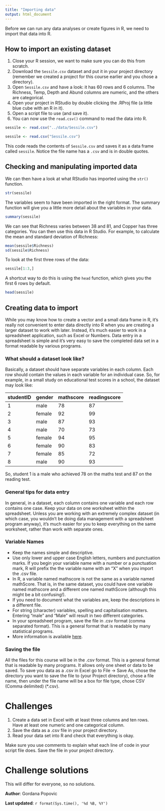 ```yaml
---
title: "Importing data"
output: html_document
---
```


Before we can run any data analyses or create figures in R, we need to import that data into R. 


## How to import an existing dataset
1. Close your R session, we want to make sure you can do this from scratch.
2. Download the `Sessile.csv` dataset and put it in your project directory (remember we created a project for this course earlier and you chose a directory). 
3. Open `Sessile.csv` and have a look: it has 60 rows and 6 columns. The Richness, Temp, Depth and Abund columns are numeric, and the others are categorical. 
4. Open your project in RStudio by double clicking the .RProj file (a little blue cube with an R in it).
5. Open a script file to use (and save it).
6. You can now use the `read.csv()` command to read the data into R.

```r
sessile <- read.csv("../data/Sessile.csv")
```

```r
sessile <- read.csv("Sessile.csv")
```

This code reads the contents of `Sessile.csv` and saves it as a data frame called `sessile`. Notice the file name has a `.csv` and is in double quotes. 

## Checking and manipulating imported data

We can then have a look at what RStudio has imported using the `str()` function.

```r
str(sessile)
```

The variables seem to have been imported in the right format. The summary function will give you a little more detail about the variables in your data. 
```r
summary(sessile)
```

We can see that Richness varies between 38 and 81, and Copper has three categories. You can then use this data in R Studio. For example, to calculate the mean and standard deviation of Richness:

```r
mean(sessile$Richness)
sd(sessile$Richness)
```

To look at the first three rows of the data:

```r
sessile[1:3,]
```

A shortcut way to do this is using the `head` function, which gives you the first 6 rows by default.

```r
head(sessile)
```

## Creating data to import

While you may know how to create a vector and a small data frame in R, it's really not convenient to enter data directly into R when you are creating a larger dataset to work with later.  Instead, it's much easier to work in a spreadsheet application, such as Excel or Numbers.  Data entry in a spreadsheet is simple and it's very easy to save the completed data set in a format readable by various programs.  

### What should a dataset look like?
Basically, a dataset should have separate variables in each column. Each row should contain the values in each variable for an individual case. So, for example, in a small study on educational test scores in a school, the dataset may look like: 

| studentID | gender | mathscore | readingscore |
|-----------|--------|-----------|--------------|
| 1         | male   | 78        | 87           |
| 2         | female | 92        | 99           |
| 3         | male   | 87        | 93           |
| 4         | male   | 70        | 73           |
| 5         | female | 94        | 95           |
| 6         | female | 90        | 83           |
| 7         | female | 85        | 72           |
| 8         | male   | 90        | 93           |


So, student 1 is a male who achieved 78 on the maths test and 87 on the reading test.

### General tips for data entry
In general, in a dataset, each column contains one variable and each row contains one case.
Keep your data on one worksheet within the spreadsheet. Unless you are working with an extremely complex dataset (in which case, you wouldn't be doing data management with a spreadsheet program anyway), it's much easier for you to keep everything on the same worksheet, rather than work with separate ones.

### Variable Names

- Keep the names simple and descriptive.  
- Use only lower and upper case English letters, numbers and punctuation marks.  If you begin your variable name with a number or a punctuation mark, R will prefix the the variable name with an "X" when you import the .csv file.
- In R, a variable named mathscore is not the same as a variable named mathScore. That is, in the same dataset, you could have one variable named mathscore and a different one named mathScore (although this might be a bit confusing!).
- If you need to document what the variables are, keep the descriptions in a different file.
- For string (character) variables, spelling and capitalisation matters. Entering "male" and "Male" will result in two different categories.
- In your spreadsheet program, save the file in .csv format (comma separated format).  This is a general format that is readable by many statistical programs.  
- More information is available [here](https://cran.r-project.org/web/packages/tidyr/vignettes/tidy-data.html).  

### Saving the file
All the files for this course will be in the .csv format. This is a general format that is readable by many programs. It allows only one sheet or data to be saved. To save you data as a .csv in Excel go to File -> Save As, chose the directory you want to save the file to (your Project directory), chose a file name, then under the file name will be a box for file type, chose CSV (Comma delimited) (*.csv).

# Challenges
1. Create a data set in Excel with at least three columns and ten rows. Have at least one numeric and one categorical column. 
2. Save the data as a .csv file in your project directory.
3. Read your data set into R and check that everything is okay.

Make sure you use comments to explain what each line of code in your script file does. Save the file in your project directory. 

# Challenge solutions

This will differ for everyone, so no solutions.


**Author**: Gordana Popovic

**Last updated**: `r format(Sys.time(), '%d %B, %Y')`
